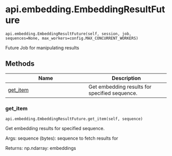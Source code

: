 # api.embedding.EmbeddingResultFuture { #openprotein.api.embedding.EmbeddingResultFuture }

`api.embedding.EmbeddingResultFuture(self, session, job, sequences=None, max_workers=config.MAX_CONCURRENT_WORKERS)`

Future Job for manipulating results

## Methods

| Name | Description |
| --- | --- |
| [get_item](#openprotein.api.embedding.EmbeddingResultFuture.get_item) | Get embedding results for specified sequence. |

### get_item { #openprotein.api.embedding.EmbeddingResultFuture.get_item }

`api.embedding.EmbeddingResultFuture.get_item(self, sequence)`

Get embedding results for specified sequence.

Args:
    sequence (bytes): sequence to fetch results for

Returns:
    np.ndarray: embeddings